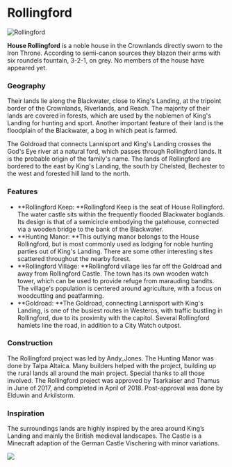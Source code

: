 

# Rollingford

<Image src="https://cdn.sanity.io/images/1as7cn02/production/be7393ab1076d2dca367f79b2a9174df3a238b9c-1920x1080.png?w=976&h=350&fit=crop&crop=center&auto=format" alt="Rollingford" width={976} height={350}  />

<ProjectDetails
  floatRight
  region="Crownlands"
  house="House Rollingford"
  type="Keep"
  status="Completed"
  warp="/warp rollingford"
  projectLead="Andy_Jones"
  dateStarted="June 18, 2017"
  dateCompleted="June 18, 2017"
/>

**House Rollingford** is a noble house in the Crownlands directly sworn to the Iron Throne. According to semi-canon sources they blazon their arms with six roundels fountain, 3-2-1, on grey. No members of the house have appeared yet.  


### Geography

Their lands lie along the Blackwater, close to King's Landing, at the tripoint border of the Crownlands, Riverlands, and Reach. The majority of their lands are covered in forests, which are used by the noblemen of King's Landing for hunting and sport. Another important feature of their land is the floodplain of the Blackwater, a bog in which peat is farmed.

The Goldroad that connects Lannisport and King's Landing crosses the God's Eye river at a natural ford, which passes through Rollingford lands. It is the probable origin of the family's name. The lands of Rollingford are bordered to the east by King's Landing, the south by Chelsted, Bechester to the west and forested hill land to the north.

### Features

* **Rollingford Keep: **Rollingford Keep is the seat of House Rollingford. The water castle sits within the frequently flooded Blackwater boglands. Its design is that of a semicircle embodying the gatehouse, connected via a wooden bridge to the bank of the Blackwater.
* **Hunting Manor: **This outlying manor belongs to the House Rollingford, but is most commonly used as lodging for noble hunting parties out of King's Landing. There are some other interesting sites scattered throughout the nearby forest.
* **Rollingford Village: **Rollingford village lies far off the Goldroad and away from Rollingford Castle. The town has its own wooden watch tower, which can be used to provide refuge from marauding bandits. The village's population is centered around agriculture, with a focus on woodcutting and peatfarming.
* **Goldroad: **The Goldroad, connecting Lannisport with King's Landing, is one of the busiest routes in Westeros, with traffic bustling in Rollingford, due to its proximity with the capitol. Several Rollingford hamlets line the road, in addition to a City Watch outpost.

### Construction

The Rollingford project was led by Andy_Jones. The Hunting Manor was done by Talpa Altaica. Many builders helped with the project, building up the rural lands all around the main project. Special thanks to all those involved. The Rollingford project was approved by Tsarkaiser and Thamus in June of 2017, and completed in April of 2018. Post-approval was done by Elduwin and Arkilstorm.  


### Inspiration

The surroundings lands are highly inspired by the area around King’s Landing and mainly the British medieval landscapes. The Castle is a Minecraft adaption of the German Castle Vischering with minor variations.  



![](https://cdn.sanity.io/images/1as7cn02/production/6c60285370549c5af2b7d59644f8665030f3b783-1920x915.jpg)